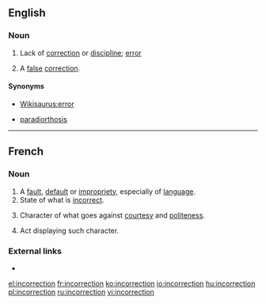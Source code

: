==English==

===Noun===
{{en-noun}}

# Lack of [[correction]] or [[discipline]]; [[error]]
# {{label|en|neologism}} A [[false]] [[correction]].

====Synonyms====
* {{sense|lack of correction}} [[Wikisaurus:error]]
* {{sense|false correction}} [[paradiorthosis]]

----

==French==

===Noun===
{{fr-noun|f}}

# A [[fault]], [[default]] or [[impropriety]], especially of [[language]].
# State of what is [[incorrect]].
# {{label|fr|dated}} Character of what goes against [[courtesy]] and [[politeness]].
# {{label|fr|dated}} Act displaying such character.

===External links===
* {{R:TLFi}}

[[el:incorrection]]
[[fr:incorrection]]
[[ko:incorrection]]
[[io:incorrection]]
[[hu:incorrection]]
[[pl:incorrection]]
[[ru:incorrection]]
[[vi:incorrection]]